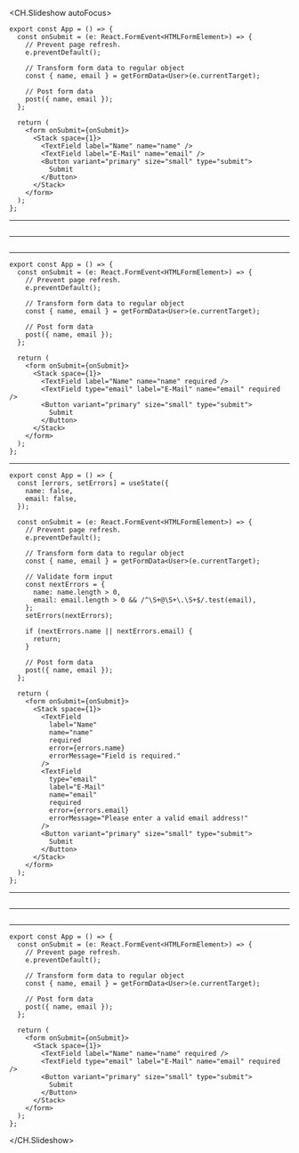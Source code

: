 <CH.Slideshow autoFocus>

```tsx example.tsx
export const App = () => {
  const onSubmit = (e: React.FormEvent<HTMLFormElement>) => {
    // Prevent page refresh.
    e.preventDefault();

    // Transform form data to regular object
    const { name, email } = getFormData<User>(e.currentTarget);

    // Post form data
    post({ name, email });
  };

  return (
    <form onSubmit={onSubmit}>
      <Stack space={1}>
        <TextField label="Name" name="name" />
        <TextField label="E-Mail" name="email" />
        <Button variant="primary" size="small" type="submit">
          Submit
        </Button>
      </Stack>
    </form>
  );
};
```

---

```tsx example.tsx focus=14:22

```

---

```tsx example.tsx focus=2:11,14[11:29]

```

---

```tsx example.tsx focus=20,23,27
export const App = () => {
  const onSubmit = (e: React.FormEvent<HTMLFormElement>) => {
    // Prevent page refresh.
    e.preventDefault();

    // Transform form data to regular object
    const { name, email } = getFormData<User>(e.currentTarget);

    // Post form data
    post({ name, email });
  };

  return (
    <form onSubmit={onSubmit}>
      <Stack space={1}>
        <TextField label="Name" name="name" required />
        <TextField type="email" label="E-Mail" name="email" required />
        <Button variant="primary" size="small" type="submit">
          Submit
        </Button>
      </Stack>
    </form>
  );
};
```

---

```tsx example.tsx focus=2:5,14:23
export const App = () => {
  const [errors, setErrors] = useState({
    name: false,
    email: false,
  });

  const onSubmit = (e: React.FormEvent<HTMLFormElement>) => {
    // Prevent page refresh.
    e.preventDefault();

    // Transform form data to regular object
    const { name, email } = getFormData<User>(e.currentTarget);

    // Validate form input
    const nextErrors = {
      name: name.length > 0,
      email: email.length > 0 && /^\S+@\S+\.\S+$/.test(email),
    };
    setErrors(nextErrors);

    if (nextErrors.name || nextErrors.email) {
      return;
    }

    // Post form data
    post({ name, email });
  };

  return (
    <form onSubmit={onSubmit}>
      <Stack space={1}>
        <TextField
          label="Name"
          name="name"
          required
          error={errors.name}
          errorMessage="Field is required."
        />
        <TextField
          type="email"
          label="E-Mail"
          name="email"
          required
          error={errors.email}
          errorMessage="Please enter a valid email address!"
        />
        <Button variant="primary" size="small" type="submit">
          Submit
        </Button>
      </Stack>
    </form>
  );
};
```

---

```tsx example.tsx focus=37:38,46:47

```

---

```tsx example.tsx

```

---

```tsx example.tsx
export const App = () => {
  const onSubmit = (e: React.FormEvent<HTMLFormElement>) => {
    // Prevent page refresh.
    e.preventDefault();

    // Transform form data to regular object
    const { name, email } = getFormData<User>(e.currentTarget);

    // Post form data
    post({ name, email });
  };

  return (
    <form onSubmit={onSubmit}>
      <Stack space={1}>
        <TextField label="Name" name="name" required />
        <TextField type="email" label="E-Mail" name="email" required />
        <Button variant="primary" size="small" type="submit">
          Submit
        </Button>
      </Stack>
    </form>
  );
};
```

</CH.Slideshow>
